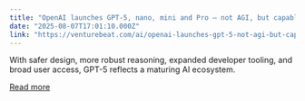 ```yaml
---
title: "OpenAI launches GPT-5, nano, mini and Pro — not AGI, but capable of generating ‘software-on-demand’"
date: "2025-08-07T17:01:10.000Z"
link: "https://venturebeat.com/ai/openai-launches-gpt-5-not-agi-but-capable-of-generating-software-on-demand/"
---
```


With safer design, more robust reasoning, expanded developer tooling, and broad user access, GPT-5 reflects a maturing AI ecosystem.

[Read more](https://venturebeat.com/ai/openai-launches-gpt-5-not-agi-but-capable-of-generating-software-on-demand/)
